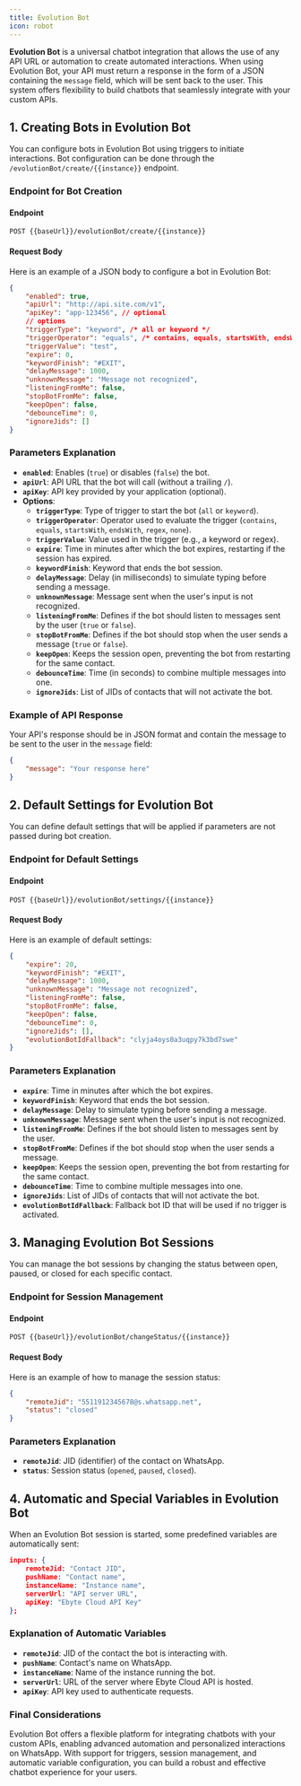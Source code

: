 ```yaml
---
title: Evolution Bot
icon: robot
---
```


**Evolution Bot** is a universal chatbot integration that allows the use of any API URL or automation to create automated interactions. When using Evolution Bot, your API must return a response in the form of a JSON containing the `message` field, which will be sent back to the user. This system offers flexibility to build chatbots that seamlessly integrate with your custom APIs.

## 1. Creating Bots in Evolution Bot

You can configure bots in Evolution Bot using triggers to initiate interactions. Bot configuration can be done through the `/evolutionBot/create/{{instance}}` endpoint.

### Endpoint for Bot Creation

#### Endpoint

~~~http
POST {{baseUrl}}/evolutionBot/create/{{instance}}
~~~

#### Request Body

Here is an example of a JSON body to configure a bot in Evolution Bot:

~~~json
{
    "enabled": true,
    "apiUrl": "http://api.site.com/v1",
    "apiKey": "app-123456", // optional
    // options
    "triggerType": "keyword", /* all or keyword */
    "triggerOperator": "equals", /* contains, equals, startsWith, endsWith, regex, none */
    "triggerValue": "test",
    "expire": 0,
    "keywordFinish": "#EXIT",
    "delayMessage": 1000,
    "unknownMessage": "Message not recognized",
    "listeningFromMe": false,
    "stopBotFromMe": false,
    "keepOpen": false,
    "debounceTime": 0,
    "ignoreJids": []
}
~~~

### Parameters Explanation

- **`enabled`**: Enables (`true`) or disables (`false`) the bot.
- **`apiUrl`**: API URL that the bot will call (without a trailing `/`).
- **`apiKey`**: API key provided by your application (optional).
- **Options**:
  - **`triggerType`**: Type of trigger to start the bot (`all` or `keyword`).
  - **`triggerOperator`**: Operator used to evaluate the trigger (`contains`, `equals`, `startsWith`, `endsWith`, `regex`, `none`).
  - **`triggerValue`**: Value used in the trigger (e.g., a keyword or regex).
  - **`expire`**: Time in minutes after which the bot expires, restarting if the session has expired.
  - **`keywordFinish`**: Keyword that ends the bot session.
  - **`delayMessage`**: Delay (in milliseconds) to simulate typing before sending a message.
  - **`unknownMessage`**: Message sent when the user's input is not recognized.
  - **`listeningFromMe`**: Defines if the bot should listen to messages sent by the user (`true` or `false`).
  - **`stopBotFromMe`**: Defines if the bot should stop when the user sends a message (`true` or `false`).
  - **`keepOpen`**: Keeps the session open, preventing the bot from restarting for the same contact.
  - **`debounceTime`**: Time (in seconds) to combine multiple messages into one.
  - **`ignoreJids`**: List of JIDs of contacts that will not activate the bot.

### Example of API Response

Your API's response should be in JSON format and contain the message to be sent to the user in the `message` field:

~~~json
{
    "message": "Your response here"
}
~~~

## 2. Default Settings for Evolution Bot

You can define default settings that will be applied if parameters are not passed during bot creation.

### Endpoint for Default Settings

#### Endpoint

~~~http
POST {{baseUrl}}/evolutionBot/settings/{{instance}}
~~~

#### Request Body

Here is an example of default settings:

~~~json
{
    "expire": 20,
    "keywordFinish": "#EXIT",
    "delayMessage": 1000,
    "unknownMessage": "Message not recognized",
    "listeningFromMe": false,
    "stopBotFromMe": false,
    "keepOpen": false,
    "debounceTime": 0,
    "ignoreJids": [],
    "evolutionBotIdFallback": "clyja4oys0a3uqpy7k3bd7swe"
}
~~~

### Parameters Explanation

- **`expire`**: Time in minutes after which the bot expires.
- **`keywordFinish`**: Keyword that ends the bot session.
- **`delayMessage`**: Delay to simulate typing before sending a message.
- **`unknownMessage`**: Message sent when the user's input is not recognized.
- **`listeningFromMe`**: Defines if the bot should listen to messages sent by the user.
- **`stopBotFromMe`**: Defines if the bot should stop when the user sends a message.
- **`keepOpen`**: Keeps the session open, preventing the bot from restarting for the same contact.
- **`debounceTime`**: Time to combine multiple messages into one.
- **`ignoreJids`**: List of JIDs of contacts that will not activate the bot.
- **`evolutionBotIdFallback`**: Fallback bot ID that will be used if no trigger is activated.

## 3. Managing Evolution Bot Sessions

You can manage the bot sessions by changing the status between open, paused, or closed for each specific contact.

### Endpoint for Session Management

#### Endpoint

~~~http
POST {{baseUrl}}/evolutionBot/changeStatus/{{instance}}
~~~

#### Request Body

Here is an example of how to manage the session status:

~~~json
{
    "remoteJid": "5511912345678@s.whatsapp.net",
    "status": "closed"
}
~~~

### Parameters Explanation

- **`remoteJid`**: JID (identifier) of the contact on WhatsApp.
- **`status`**: Session status (`opened`, `paused`, `closed`).

## 4. Automatic and Special Variables in Evolution Bot

When an Evolution Bot session is started, some predefined variables are automatically sent:

~~~json
inputs: {
    remoteJid: "Contact JID",
    pushName: "Contact name",
    instanceName: "Instance name",
    serverUrl: "API server URL",
    apiKey: "Ebyte Cloud API Key"
};
~~~

### Explanation of Automatic Variables

- **`remoteJid`**: JID of the contact the bot is interacting with.
- **`pushName`**: Contact's name on WhatsApp.
- **`instanceName`**: Name of the instance running the bot.
- **`serverUrl`**: URL of the server where Ebyte Cloud API is hosted.
- **`apiKey`**: API key used to authenticate requests.

### Final Considerations

Evolution Bot offers a flexible platform for integrating chatbots with your custom APIs, enabling advanced automation and personalized interactions on WhatsApp. With support for triggers, session management, and automatic variable configuration, you can build a robust and effective chatbot experience for your users.